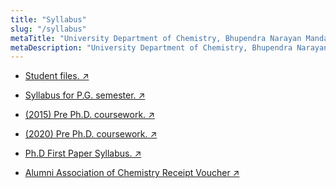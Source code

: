 ```yaml
---
title: "Syllabus"
slug: "/syllabus"
metaTitle: "University Department of Chemistry, Bhupendra Narayan Mandal University"
metaDescription: "University Department of Chemistry, Bhupendra Narayan Mandal University, Madhepura (Bihar)."
---
```



- [Student files. &#8599;](https://drive.google.com/drive/folders/0BzM8gLi2o5NMYjVfVnJNVzBGSUU)
- [Syllabus for P.G. semester. &#8599;](./documents/Syllabus.for.PG.Semester.19-11-15.pdf)
- [(2015) Pre Ph.D. coursework. &#8599;](./documents/Pre.Ph.D.Coursework.Syllabus.19-11-15.pdf)
- [(2020) Pre Ph.D. coursework. &#8599;](./documents/Pre.Ph.D.Coursework.Syllabus.Final.03.2020.pdf)
- [Ph.D First Paper Syllabus. &#8599;](./documents/Ph.D.First.Paper.Syllabus.pdf)

- [Alumni Association of Chemistry Receipt Voucher &#8599;](./documents/Alumni.Association.of.Chemistry.Receipt.Voucher.pdf)

